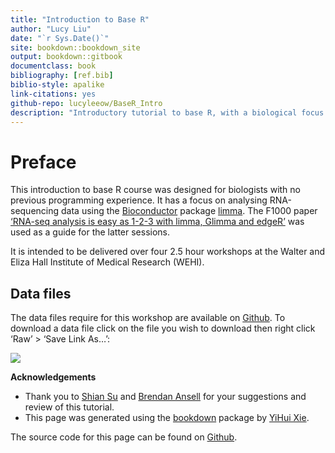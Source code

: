 ```yaml
--- 
title: "Introduction to Base R"
author: "Lucy Liu"
date: "`r Sys.Date()`"
site: bookdown::bookdown_site
output: bookdown::gitbook
documentclass: book
bibliography: [ref.bib]
biblio-style: apalike
link-citations: yes
github-repo: lucyleeow/BaseR_Intro
description: "Introductory tutorial to base R, with a biological focus. In particular it will focus on analysing RNA-sequencing data with Bioconductor."
---
```


# Preface {-}

This introduction to base R course was designed for biologists with no previous programming experience. It has a focus on analysing RNA-sequencing data using the [Bioconductor](https://www.bioconductor.org/) package [limma](https://bioconductor.org/packages/release/bioc/html/limma.html). The F1000 paper ['RNA-seq analysis is easy as 1-2-3 with limma, Glimma and edgeR'](https://f1000research.com/articles/5-1408/v3) was used as a guide for the latter sessions.

It is intended to be delivered over four 2.5 hour workshops at the Walter and Eliza Hall Institute of Medical Research (WEHI).

## Data files

The data files require for this workshop are available on [Github](https://github.com/lucyleeow/BaseR_Intro/tree/master/data). To download a data file click on the file you wish to download then right click 'Raw' > 'Save Link As...':

![](Images/githubdata.png)


**Acknowledgements**

* Thank you to [Shian Su](https://github.com/Shians) and [Brendan Ansell](https://github.com/bansell) for your suggestions and review of this tutorial.
* This page was generated using the [bookdown](https://bookdown.org/) package by [YiHui Xie](https://yihui.name/). 


The source code for this page can be found on [Github](https://github.com/lucyleeow/BaseR_Intro).





